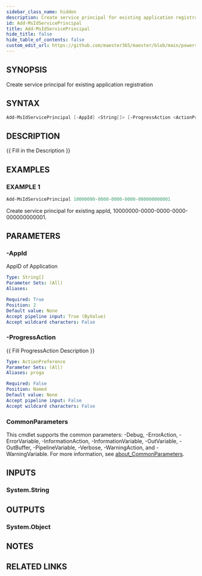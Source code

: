 ```yaml
---
sidebar_class_name: hidden
description: Create service principal for existing application registration
id: Add-MsIdServicePrincipal
title: Add-MsIdServicePrincipal
hide_title: false
hide_table_of_contents: false
custom_edit_url: https://github.com/maester365/maester/blob/main/powershell/public/Add-MsIdServicePrincipal.ps1
---
```


## SYNOPSIS

Create service principal for existing application registration

## SYNTAX

```powershell
Add-MsIdServicePrincipal [-AppId] <String[]> [-ProgressAction <ActionPreference>] [<CommonParameters>]
```

## DESCRIPTION

\{\{ Fill in the Description \}\}

## EXAMPLES

### EXAMPLE 1

```powershell
Add-MsIdServicePrincipal 10000000-0000-0000-0000-000000000001
```

Create service principal for existing appId, 10000000-0000-0000-0000-000000000001.

## PARAMETERS

### -AppId

AppID of Application

```yaml
Type: String[]
Parameter Sets: (All)
Aliases:

Required: True
Position: 2
Default value: None
Accept pipeline input: True (ByValue)
Accept wildcard characters: False
```

### -ProgressAction

\{\{ Fill ProgressAction Description \}\}

```yaml
Type: ActionPreference
Parameter Sets: (All)
Aliases: proga

Required: False
Position: Named
Default value: None
Accept pipeline input: False
Accept wildcard characters: False
```

### CommonParameters

This cmdlet supports the common parameters: -Debug, -ErrorAction, -ErrorVariable, -InformationAction, -InformationVariable, -OutVariable, -OutBuffer, -PipelineVariable, -Verbose, -WarningAction, and -WarningVariable. For more information, see [about_CommonParameters](http://go.microsoft.com/fwlink/?LinkID=113216).

## INPUTS

### System.String

## OUTPUTS

### System.Object

## NOTES

## RELATED LINKS
